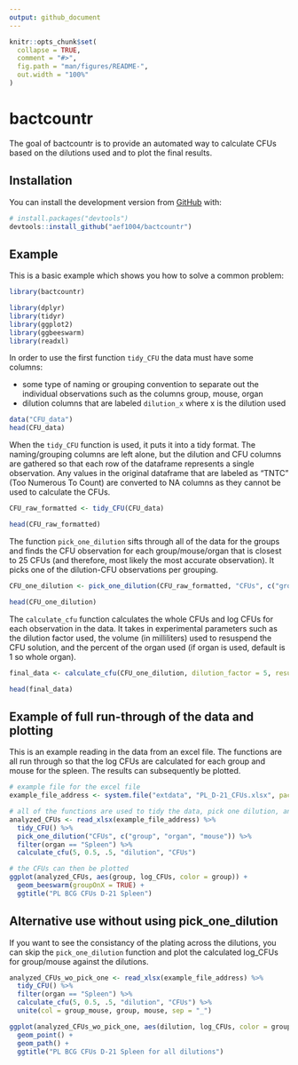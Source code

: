 ```yaml
---
output: github_document
---
```


<!-- README.md is generated from README.Rmd. Please edit that file -->

```r
knitr::opts_chunk$set(
  collapse = TRUE,
  comment = "#>",
  fig.path = "man/figures/README-",
  out.width = "100%"
)
```

# bactcountr

<!-- badges: start -->
<!-- badges: end -->

The goal of bactcountr is to provide an automated way to calculate CFUs based on the dilutions used and to plot the final results.

## Installation

You can install the development version from [GitHub](https://github.com/) with:

``` r
# install.packages("devtools")
devtools::install_github("aef1004/bactcountr")
```
## Example

This is a basic example which shows you how to solve a common problem:

```r
library(bactcountr)

library(dplyr)
library(tidyr)
library(ggplot2)
library(ggbeeswarm)
library(readxl)

```

In order to use the first function `tidy_CFU` the data must have some columns:

- some type of naming or grouping convention to separate out the individual observations such as the columns group, mouse, organ
- dilution columns that are labeled `dilution_x` where x is the dilution used

```r
data("CFU_data")
head(CFU_data)
```

When the `tidy_CFU` function is used, it puts it into a tidy format. The naming/grouping columns are left alone, but the dilution and CFU columns are gathered so that each row of the dataframe represents a single observation. Any values in the original dataframe that are labeled as "TNTC" (Too Numerous To Count) are converted to NA columns as they cannot be used to calculate the CFUs.

```r
CFU_raw_formatted <- tidy_CFU(CFU_data)

head(CFU_raw_formatted)
```

The function `pick_one_dilution` sifts through all of the data for the groups and finds the CFU observation for each group/mouse/organ that is closest to 25 CFUs (and therefore, most likely the most accurate observation). It picks one of the dilution-CFU observations per grouping.
```r
CFU_one_dilution <- pick_one_dilution(CFU_raw_formatted, "CFUs", c("group", "organ", "mouse"))

head(CFU_one_dilution)
```

The `calculate_cfu` function calculates the whole CFUs and log CFUs for each observation in the data. It takes in experimental parameters such as the dilution factor used, the volume (in milliliters) used to resuspend the CFU solution, and the percent of the organ used (if organ is used, default is 1 so whole organ).
```r
final_data <- calculate_cfu(CFU_one_dilution, dilution_factor = 5, resuspend_volume_ml = 0.5, percent = 0.5, "dilution", "CFUs")

head(final_data)
```


## Example of full run-through of the data and plotting

This is an example reading in the data from an excel file. The functions are all run through so that the log CFUs are calculated for each group and mouse for the spleen. The results can subsequently be plotted.

```r
# example file for the excel file
example_file_address <- system.file("extdata", "PL_D-21_CFUs.xlsx", package = "bactcountr")

# all of the functions are used to tidy the data, pick one dilution, and then calculate the log CFUs
analyzed_CFUs <- read_xlsx(example_file_address) %>%
  tidy_CFU() %>%
  pick_one_dilution("CFUs", c("group", "organ", "mouse")) %>%
  filter(organ == "Spleen") %>%
  calculate_cfu(5, 0.5, .5, "dilution", "CFUs")

# the CFUs can then be plotted
ggplot(analyzed_CFUs, aes(group, log_CFUs, color = group)) +
  geom_beeswarm(groupOnX = TRUE) +
  ggtitle("PL BCG CFUs D-21 Spleen")

```

## Alternative use without using pick_one_dilution

If you want to see the consistancy of the plating across the dilutions, you can skip the `pick_one_dilution` function and plot the calculated log_CFUs for group/mouse against the dilutions.
```r
analyzed_CFUs_wo_pick_one <- read_xlsx(example_file_address) %>%
  tidy_CFU() %>%
  filter(organ == "Spleen") %>%
  calculate_cfu(5, 0.5, .5, "dilution", "CFUs") %>%
  unite(col = group_mouse, group, mouse, sep = "_")

ggplot(analyzed_CFUs_wo_pick_one, aes(dilution, log_CFUs, color = group_mouse)) +
  geom_point() +
  geom_path() +
  ggtitle("PL BCG CFUs D-21 Spleen for all dilutions")

```

